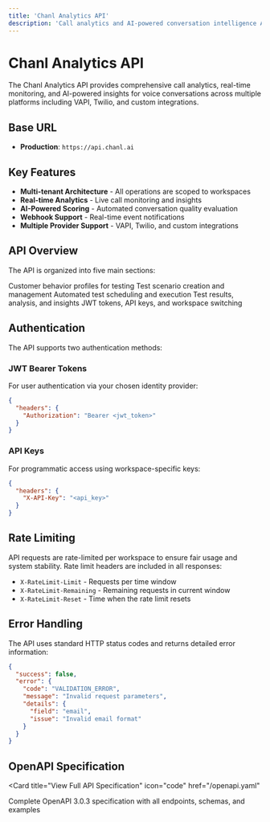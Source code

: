 ```yaml
---
title: 'Chanl Analytics API'
description: 'Call analytics and AI-powered conversation intelligence API'
---
```


# Chanl Analytics API

The Chanl Analytics API provides comprehensive call analytics, real-time monitoring, and AI-powered insights for voice conversations across multiple platforms including VAPI, Twilio, and custom integrations.

## Base URL

- **Production**: `https://api.chanl.ai`

## Key Features

- **Multi-tenant Architecture** - All operations are scoped to workspaces
- **Real-time Analytics** - Live call monitoring and insights
- **AI-Powered Scoring** - Automated conversation quality evaluation
- **Webhook Support** - Real-time event notifications
- **Multiple Provider Support** - VAPI, Twilio, and custom integrations

## API Overview

The API is organized into five main sections:

<CardGroup cols={2}>
  <Card title="Personas" icon="users" href="/api-reference/personas/list">
    Customer behavior profiles for testing
  </Card>
  <Card title="Scenarios" icon="play" href="/api-reference/scenarios/list">
    Test scenario creation and management
  </Card>
  <Card title="Schedules" icon="calendar" href="/api-reference/schedules/list">
    Automated test scheduling and execution
  </Card>
  <Card title="Simulations" icon="chart-line" href="/api-reference/simulations/list">
    Test results, analysis, and insights
  </Card>
  <Card title="Authentication" icon="key" href="/api-reference/auth/refresh">
    JWT tokens, API keys, and workspace switching
  </Card>
</CardGroup>

## Authentication

The API supports two authentication methods:

### JWT Bearer Tokens
For user authentication via your chosen identity provider:

```json
{
  "headers": {
    "Authorization": "Bearer <jwt_token>"
  }
}
```

### API Keys
For programmatic access using workspace-specific keys:

```json
{
  "headers": {
    "X-API-Key": "<api_key>"
  }
}
```

## Rate Limiting

API requests are rate-limited per workspace to ensure fair usage and system stability. Rate limit headers are included in all responses:

- `X-RateLimit-Limit` - Requests per time window
- `X-RateLimit-Remaining` - Remaining requests in current window
- `X-RateLimit-Reset` - Time when the rate limit resets

## Error Handling

The API uses standard HTTP status codes and returns detailed error information:

```json
{
  "success": false,
  "error": {
    "code": "VALIDATION_ERROR",
    "message": "Invalid request parameters",
    "details": {
      "field": "email",
      "issue": "Invalid email format"
    }
  }
}
```

## OpenAPI Specification

<Card
  title="View Full API Specification"
  icon="code"
  href="/openapi.yaml"
>
  Complete OpenAPI 3.0.3 specification with all endpoints, schemas, and examples
</Card>